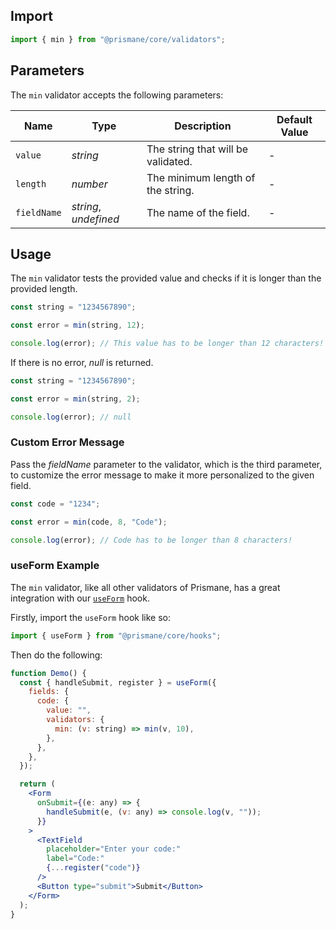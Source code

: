 ## Import

```js
import { min } from "@prismane/core/validators";
```

## Parameters

The `min` validator accepts the following parameters:

| Name        | Type                  | Description                        | Default Value |
| ----------- | --------------------- | ---------------------------------- | ------------- |
| `value`     | _string_              | The string that will be validated. | -             |
| `length`    | _number_              | The minimum length of the string.  | -             |
| `fieldName` | _string_, _undefined_ | The name of the field.             | -             |

## Usage

The `min` validator tests the provided value and checks if it is longer than the provided length.

```ts
const string = "1234567890";

const error = min(string, 12);

console.log(error); // This value has to be longer than 12 characters!
```

If there is no error, _null_ is returned.

```ts
const string = "1234567890";

const error = min(string, 2);

console.log(error); // null
```

### Custom Error Message

Pass the _fieldName_ parameter to the validator, which is the third parameter, to customize the error message to make it more personalized to the given field.

```ts
const code = "1234";

const error = min(code, 8, "Code");

console.log(error); // Code has to be longer than 8 characters!
```

### useForm Example

The `min` validator, like all other validators of Prismane, has a great integration with our [`useForm`](/docs/hooks/use-form) hook.

Firstly, import the `useForm` hook like so:

```js
import { useForm } from "@prismane/core/hooks";
```

Then do the following:

```jsx preview
function Demo() {
  const { handleSubmit, register } = useForm({
    fields: {
      code: {
        value: "",
        validators: {
          min: (v: string) => min(v, 10),
        },
      },
    },
  });

  return (
    <Form
      onSubmit={(e: any) => {
        handleSubmit(e, (v: any) => console.log(v, ""));
      }}
    >
      <TextField
        placeholder="Enter your code:"
        label="Code:"
        {...register("code")}
      />
      <Button type="submit">Submit</Button>
    </Form>
  );
}
```
